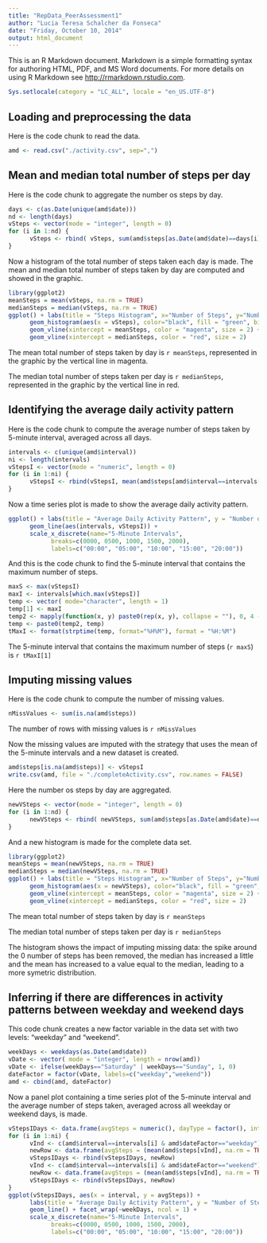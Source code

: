 ```yaml
---
title: "RepData_PeerAssessment1"
author: "Lucia Teresa Schalcher da Fonseca"
date: "Friday, October 10, 2014"
output: html_document
---
```


This is an R Markdown document. Markdown is a simple formatting syntax for authoring HTML, PDF, and MS Word documents. For more details on using R Markdown see <http://rmarkdown.rstudio.com>.

```r
Sys.setlocale(category = "LC_ALL", locale = "en_US.UTF-8")
```

## Loading and preprocessing the data

Here is the code chunk to read the data.

```r
amd <- read.csv("./activity.csv", sep=",")
```

## Mean and median total number of steps per day

Here is the code chunk to aggregate the number os steps by day.

```r
days <- c(as.Date(unique(amd$date)))
nd <- length(days)
vSteps <- vector(mode = "integer", length = 0)
for (i in 1:nd) {
      vSteps <- rbind( vSteps, sum(amd$steps[as.Date(amd$date)==days[i]], na.rm=TRUE))
}
```

Now a histogram of the total number of steps taken each day is made.
The mean and median total number of steps taken by day are computed and showed in the graphic.

```r
library(ggplot2)
meanSteps = mean(vSteps, na.rm = TRUE)
medianSteps = median(vSteps, na.rm = TRUE)
ggplot() + labs(title = "Steps Histogram", x="Number of Steps", y="Number of Days") +
      geom_histogram(aes(x = vSteps), color="black", fill = "green", binwidth=300) +
      geom_vline(xintercept = meanSteps, color = "magenta", size = 2) +
      geom_vline(xintercept = medianSteps, color = "red", size = 2)
```

The mean total number of steps taken by day is `r meanSteps`, represented in the graphic by the vertical line in magenta.

The median total number of steps taken per day is `r medianSteps`, represented in the graphic by the vertical line in red.

## Identifying the average daily activity pattern

Here is the code chunk to compute the average number of steps taken by 5-minute interval, averaged across all days.

```r
intervals <- c(unique(amd$interval))
ni <- length(intervals)
vStepsI <- vector(mode = "numeric", length = 0) 
for (i in 1:ni) {
      vStepsI <- rbind(vStepsI, mean(amd$steps[amd$interval==intervals[i]], na.rm=TRUE))
}
```

Now a time series plot is made to show the average daily activity pattern.

```r
ggplot() + labs(title = "Average Daily Activity Pattern", y = "Number of Steps") +
      geom_line(aes(intervals, vStepsI)) +
      scale_x_discrete(name="5-Minute Intervals",
            breaks=c(0000, 0500, 1000, 1500, 2000),
            labels=c("00:00", "05:00", "10:00", "15:00", "20:00"))
```

And this is the code chunk to find the 5-minute interval that contains the maximum number of steps.

```r
maxS <- max(vStepsI)
maxI <- intervals[which.max(vStepsI)]
temp <- vector( mode="character", length = 1)
temp[1] <- maxI
temp2 <- mapply(function(x, y) paste0(rep(x, y), collapse = ""), 0, 4 - nchar(temp))
temp <- paste0(temp2, temp)
tMaxI <- format(strptime(temp, format="%H%M"), format = "%H:%M")
```

The 5-minute interval that contains the maximum number of steps (`r maxS`) is `r tMaxI[1]`

## Imputing missing values

Here is the code chunk to compute the number of missing values.

```r
nMissValues <- sum(is.na(amd$steps))
```

The number of rows with missing values is `r nMissValues`

Now the missing values are imputed with the strategy that uses the mean of the 5-minute intervals and a new dataset is created.

```r
amd$steps[is.na(amd$steps)] <- vStepsI
write.csv(amd, file = "./completeActivity.csv", row.names = FALSE)
```

Here the number os steps by day are aggregated.

```r
newVSteps <- vector(mode = "integer", length = 0)
for (i in 1:nd) {
      newVSteps <- rbind( newVSteps, sum(amd$steps[as.Date(amd$date)==days[i]], na.rm=TRUE))
}
```

And a new histogram is made for the complete data set.

```r
library(ggplot2)
meanSteps = mean(newVSteps, na.rm = TRUE)
medianSteps = median(newVSteps, na.rm = TRUE)
ggplot() + labs(title = "Steps Histogram", x="Number of Steps", y="Number of Days") +
      geom_histogram(aes(x = newVSteps), color="black", fill = "green", binwidth=300) +
      geom_vline(xintercept = meanSteps, color = "magenta", size = 2) +
      geom_vline(xintercept = medianSteps, color = "red", size = 2)
```

The mean total number of steps taken by day is `r meanSteps`

The median total number of steps taken per day is `r medianSteps`

The histogram shows the impact of imputing missing data: the spike around the 0 number of steps has been removed, the median has increased a little and the mean has increased to a value equal to the median, leading to a more symetric distribution.

## Inferring if there are differences in activity patterns between weekday and weekend days

This code chunk creates a new factor variable in the data set with two levels: "weekday" and "weekend".

```r
weekDays <- weekdays(as.Date(amd$date))
vDate <- vector( mode = "integer", length = nrow(amd))
vDate <- ifelse(weekDays=="Saturday" | weekDays=="Sunday", 1, 0)
dateFactor = factor(vDate, labels=c("weekday","weekend"))
amd <- cbind(amd, dateFactor)
```

Now a panel plot containing a time series plot of the 5-minute interval and the average number of steps taken, averaged across all weekday or weekend days, is made.

```r
vStepsIDays <- data.frame(avgSteps = numeric(), dayType = factor(), interval = numeric())
for (i in 1:ni) {
      vInd <- c(amd$interval==intervals[i] & amd$dateFactor=="weekday")
      newRow <- data.frame(avgSteps = (mean(amd$steps[vInd], na.rm = TRUE)), weekDays = "weekday", interval = intervals[i] )
      vStepsIDays <- rbind(vStepsIDays, newRow)
      vInd <- c(amd$interval==intervals[i] & amd$dateFactor=="weekend")
      newRow <- data.frame(avgSteps = (mean(amd$steps[vInd], na.rm = TRUE)), weekDays = "weekend", interval = intervals[i] )
      vStepsIDays <- rbind(vStepsIDays, newRow)
}
ggplot(vStepsIDays, aes(x = interval, y = avgSteps)) +
      labs(title = "Average Daily Activity Pattern", y = "Number of Steps") +
      geom_line() + facet_wrap(~weekDays, ncol = 1) +
      scale_x_discrete(name="5-Minute Intervals",
            breaks=c(0000, 0500, 1000, 1500, 2000),
            labels=c("00:00", "05:00", "10:00", "15:00", "20:00"))

```

